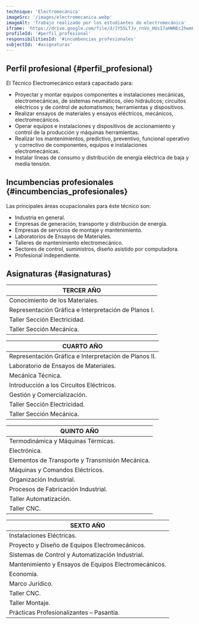 ```yaml
---
technique: 'Electromecánica'
imageSrc: '/images/electromecanica.webp'
imageAlt: 'Trabajo realizado por los estudiantes de electromecánica'
iframe: 'https://drive.google.com/file/d/1Y55LTJv_rnVo_HUsI7aHWNEc2hwm6aaL/preview'
profileId: '#perfil_profesional'
responsibilitiesId: '#incumbencias_profesionales'
subjectId: '#asignaturas'
---
```


## Perfil profesional {#perfil_profesional}

El Técnico Electromecánico estará capacitado para:

- Proyectar y montar equipos componentes e instalaciones mecánicas, electromecánicas, de sistemas neumáticos, oleo hidráulicos; circuitos eléctricos y de control de automatismos; herramientas y dispositivos.
- Realizar ensayos de materiales y ensayos eléctricos, mecánicos, electromecánicos.
- Operar equipos e instalaciones y dispositivos de accionamiento y control de la producción y máquinas herramientas.
- Realizar los mantenimientos, predictivo, preventivo, funcional operativo y correctivo de componentes, equipos e instalaciones electromecánicas.
- Instalar líneas de consumo y distribución de energía eléctrica de baja y media tensión.

## Incumbencias profesionales {#incumbencias_profesionales}

Las principales áreas ocupacionales para éste técnico son:

- Industria en general.
- Empresas de generación, transporte y distribución de energía.
- Empresas de servicios de montaje y mantenimiento.
- Laboratorios de Ensayos de Materiales.
- Talleres de mantenimiento electromecánico.
- Sectores de control, suministros, diseño asistido por computadora.
- Profesional independiente.

## Asignaturas {#asignaturas}

| TERCER AÑO                                           |
| ---------------------------------------------------- |
| Conocimiento de los Materiales.                      |
| Representación Gráfica e Interpretación de Planos I. |
| Taller Sección Electricidad.                         |
| Taller Sección Mecánica.                             |

| CUARTO AÑO                                            |
| ----------------------------------------------------- |
| Representación Gráfica e Interpretación de Planos II. |
| Laboratorio de Ensayos de Materiales.                 |
| Mecánica Técnica.                                     |
| Introducción a los Circuitos Eléctricos.              |
| Gestión y Comercialización.                           |
| Taller Sección Electricidad.                          |
| Taller Sección Mecánica.                              |

| QUINTO AÑO                                      |
| ----------------------------------------------- |
| Termodinámica y Máquinas Térmicas.              |
| Electrónica.                                    |
| Elementos de Transporte y Transmisión Mecánica. |
| Máquinas y Comandos Eléctricos.                 |
| Organización Industrial.                        |
| Procesos de Fabricación Industrial.             |
| Taller Automatización.                          |
| Taller CNC.                                     |

| SEXTO AÑO                                            |
| ---------------------------------------------------- |
| Instalaciones Eléctricas.                            |
| Proyecto y Diseño de Equipos Electromecánicos.       |
| Sistemas de Control y Automatización Industrial.     |
| Mantenimiento y Ensayos de Equipos Electromecánicos. |
| Economía.                                            |
| Marco Jurídico.                                      |
| Taller CNC.                                          |
| Taller Montaje.                                      |
| Prácticas Profesionalizantes – Pasantía.             |
